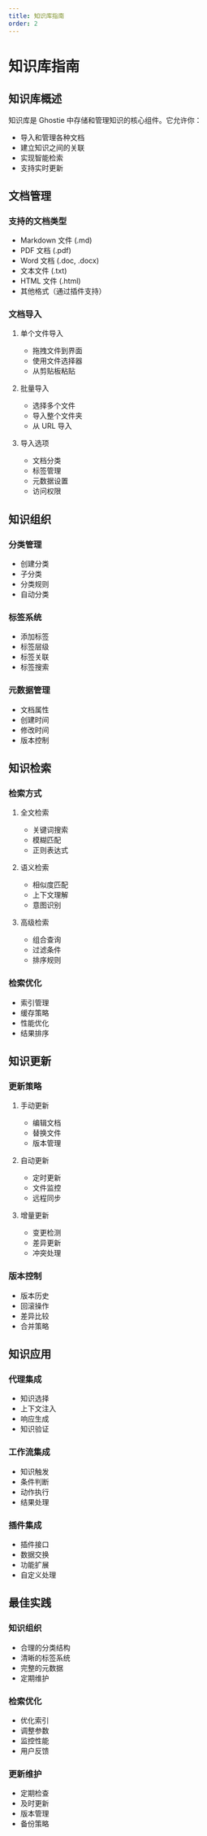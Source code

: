 ```yaml
---
title: 知识库指南
order: 2
---
```


# 知识库指南

## 知识库概述

知识库是 Ghostie 中存储和管理知识的核心组件。它允许你：

- 导入和管理各种文档
- 建立知识之间的关联
- 实现智能检索
- 支持实时更新

## 文档管理

### 支持的文档类型

- Markdown 文件 (.md)
- PDF 文档 (.pdf)
- Word 文档 (.doc, .docx)
- 文本文件 (.txt)
- HTML 文件 (.html)
- 其他格式（通过插件支持）

### 文档导入

1. 单个文件导入

   - 拖拽文件到界面
   - 使用文件选择器
   - 从剪贴板粘贴

2. 批量导入

   - 选择多个文件
   - 导入整个文件夹
   - 从 URL 导入

3. 导入选项
   - 文档分类
   - 标签管理
   - 元数据设置
   - 访问权限

## 知识组织

### 分类管理

- 创建分类
- 子分类
- 分类规则
- 自动分类

### 标签系统

- 添加标签
- 标签层级
- 标签关联
- 标签搜索

### 元数据管理

- 文档属性
- 创建时间
- 修改时间
- 版本控制

## 知识检索

### 检索方式

1. 全文检索

   - 关键词搜索
   - 模糊匹配
   - 正则表达式

2. 语义检索

   - 相似度匹配
   - 上下文理解
   - 意图识别

3. 高级检索
   - 组合查询
   - 过滤条件
   - 排序规则

### 检索优化

- 索引管理
- 缓存策略
- 性能优化
- 结果排序

## 知识更新

### 更新策略

1. 手动更新

   - 编辑文档
   - 替换文件
   - 版本管理

2. 自动更新

   - 定时更新
   - 文件监控
   - 远程同步

3. 增量更新
   - 变更检测
   - 差异更新
   - 冲突处理

### 版本控制

- 版本历史
- 回滚操作
- 差异比较
- 合并策略

## 知识应用

### 代理集成

- 知识选择
- 上下文注入
- 响应生成
- 知识验证

### 工作流集成

- 知识触发
- 条件判断
- 动作执行
- 结果处理

### 插件集成

- 插件接口
- 数据交换
- 功能扩展
- 自定义处理

## 最佳实践

### 知识组织

- 合理的分类结构
- 清晰的标签系统
- 完整的元数据
- 定期维护

### 检索优化

- 优化索引
- 调整参数
- 监控性能
- 用户反馈

### 更新维护

- 定期检查
- 及时更新
- 版本管理
- 备份策略

